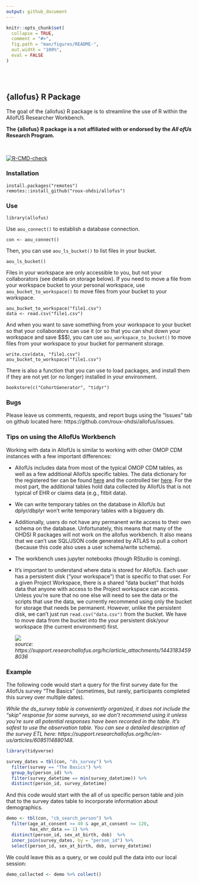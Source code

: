 ```yaml
---
output: github_document
---
```


<!-- README.md is generated from README.Rmd. Please edit that file -->

```r
knitr::opts_chunk$set(
  collapse = TRUE,
  comment = "#>",
  fig.path = "man/figures/README-",
  out.width = "100%",
  eval = FALSE
)
```

</br> 
</br> 

## {allofus} R Package

The goal of the {allofus} R package is to streamline the use of R within the AllofUS Researcher Workbench.

**The {allofus} R package is a not affiliated with or endorsed by the *All ofUs* Research Program.**

</br> 

<!-- badges: start -->
[![R-CMD-check](https://github.com/roux-ohdsi/allofus/actions/workflows/R-CMD-check.yaml/badge.svg)](https://github.com/roux-ohdsi/allofus/actions/workflows/R-CMD-check.yaml)
<!-- badges: end -->

### Installation

```
install.packages("remotes")
remotes::install_github("roux-ohdsi/allofus")
```

### Use

```
library(allofus)
```

Use `aou_connect()` to establish a database connection.
```
con <- aou_connect()
```

Then, you can use `aou_ls_bucket()` to list files in your bucket.

```
aou_ls_bucket()
```

Files in your workspace are only accessible to you, but not your collaborators (see details on storage below). If you need to move a file from your workspace bucket to your personal workspace, use `aou_bucket_to_workspace()` to move files from your bucket to your workspace.

```
aou_bucket_to_workspace("file1.csv")
data <- read.csv("file1.csv")
```

And when you want to save something from your workspace to your bucket so that your collaborators can use it (or so that you can shut down your workspace and save \$\$\$), you can use `aou_workspace_to_bucket()` to move files from your workspace to your bucket for permanent storage.

```
write.csv(data, "file1.csv")
aou_bucket_to_workspace("file1.csv")
```

There is also a function that you can use to load packages, and install them if
they are not yet (or no longer) installed in your environment. 

```
bookstore(c("CohortGenerator", "tidyr")
```

### Bugs

Please leave us comments, requests, and report bugs using the "Issues" tab on github located here: https://github.com/roux-ohdsi/allofus/issues.

### Tips on using the AllofUs Workbench

Working with data in AllofUs is similar to working with other OMOP CDM instances with a few important differences:

-   AllofUs includes data from most of the typical OMOP CDM tables, as well as a few additional AllofUs specific tables. The data dictionary for the registered tier can be found [here](https://docs.google.com/spreadsheets/d/1HNxLGGKCJFWi5dBXiFgu3nZlV6klMLiHVjqANCu03UY/edit#gid=183931508) and the controlled tier [here](https://docs.google.com/spreadsheets/d/1XLVq84LLd0VZMioF2sPwyiaPw3EFp5c8o1CTWGPH-Yc/edit#gid=183931508). For the most part, the additional tables hold data collected by AllofUs that is not typical of EHR or claims data (e.g., fitbit data).

-   We can write temporary tables on the database in AllofUs but dplyr/dbplyr won't write temporary tables with a bigquery db. 

- Additionally, users do not have any permanent write access to their own schema on the database. Unfortunately, this means that many of the OHDSI R packages will not work on the allofus workbench. It also means that we can't use SQL/JSON code generated by ATLAS to pull a cohort (because this code also uses a user schema/write schema).

-   The workbench uses jupyter notebooks (though RStudio is coming).

-   It's important to understand where data is stored for AllofUs. Each user has a persistent disk ("your workspace") that is specific to that user. For a given Project Workspace, there is a shared "data bucket" that holds data that anyone with access to the Project workspace can access. Unless you're sure that no one else will need to see the data or the scripts that use the data, we currently recommend using only the bucket for storage that needs be permanent. However, unlike the persistent disk, we can't just run `read.csv("data.csv")` from the bucket. We have to move data from the bucket into the your persistent disk/your workspace (the current environment) first.

    ![](https://support.researchallofus.org/hc/article_attachments/14431834598036)  
    *source: https://support.researchallofus.org/hc/article_attachments/14431834598036*
    
### Example

The following code would start a query for the first survey date for the AllofUs survey "The Basics" (sometimes, but rarely, participants completed this survey over multiple dates).

*While the ds_survey table is conveniently organized, it does not include the "skip" response for some surveys, so we don't recommend using it unless you're sure all potential responses have been recorded in the table. It's safest to use the observation table. You can see a detailed description of the survey ETL here: https://support.researchallofus.org/hc/en-us/articles/6085114880148.*

```r
library(tidyverse)

survey_dates = tbl(con, "ds_survey") %>%
  filter(survey == "The Basics") %>%
  group_by(person_id) %>%
  filter(survey_datetime == min(survey_datetime)) %>%
  distinct(person_id, survey_datetime)
```

And this code would start with the all of us specific person table and join that to the survey dates table to incorporate information about demographics.

```r
demo <- tbl(con, "cb_search_person") %>%
  filter(age_at_consent >= 40 & age_at_consent <= 120,
         has_ehr_data == 1) %>%
  distinct(person_id, sex_at_birth, dob)  %>%
  inner_join(survey_dates, by = "person_id") %>%
  select(person_id, sex_at_birth, dob, survey_datetime)
```

We could leave this as a query, or we could pull the data into our local session:

```r
demo_collected <- demo %>% collect()
```
